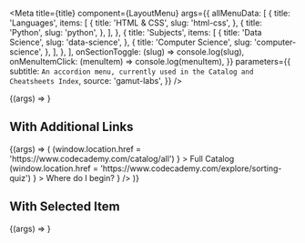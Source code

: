

<Meta
  title={title}
  component={LayoutMenu}
  args={{
    allMenuData: [
      {
        title: 'Languages',
        items: [
          {
            title: 'HTML & CSS',
            slug: 'html-css',
          },
          {
            title: 'Python',
            slug: 'python',
          },
        ],
      },
      {
        title: 'Subjects',
        items: [
          {
            title: 'Data Science',
            slug: 'data-science',
          },
          {
            title: 'Computer Science',
            slug: 'computer-science',
          },
        ],
      },
    ],
    onSectionToggle: (slug) => console.log(slug),
    onMenuItemClick: (menuItem) => console.log(menuItem),
  }}
  parameters={{
    subtitle: `An accordion menu, currently used in the Catalog and Cheatsheets Index`,
    source: 'gamut-labs',
  }}
/>

<Canvas>
  <Story name="LayoutMenu">{(args) => <LayoutMenu {...args} />}</Story>
</Canvas>

<PropsTable story="LayoutMenu" />

## With Additional Links

<Canvas>
  <Story name="LayoutMenuWithAdditionalLinks">
    {(args) => (
      <LayoutMenu
        {...args}
        additionalLinks={
          <>
            <Anchor
              variant="interface"
              display="block"
              paddingBottom={32}
              onClick={() =>
                (window.location.href =
                  'https://www.codecademy.com/catalog/all')
              }
            >
              Full Catalog
            </Anchor>
            <Anchor
              variant="interface"
              display="block"
              paddingBottom={32}
              onClick={() =>
                (window.location.href =
                  'https://www.codecademy.com/explore/sorting-quiz')
              }
            >
              Where do I begin?
            </Anchor>
          </>
        }
      />
    )}
  </Story>
</Canvas>

## With Selected Item

<Canvas>
  <Story name="LayoutMenuWithSelectedItem">
    {(args) => <LayoutMenu {...args} selectedItem="python" />}
  </Story>
</Canvas>
